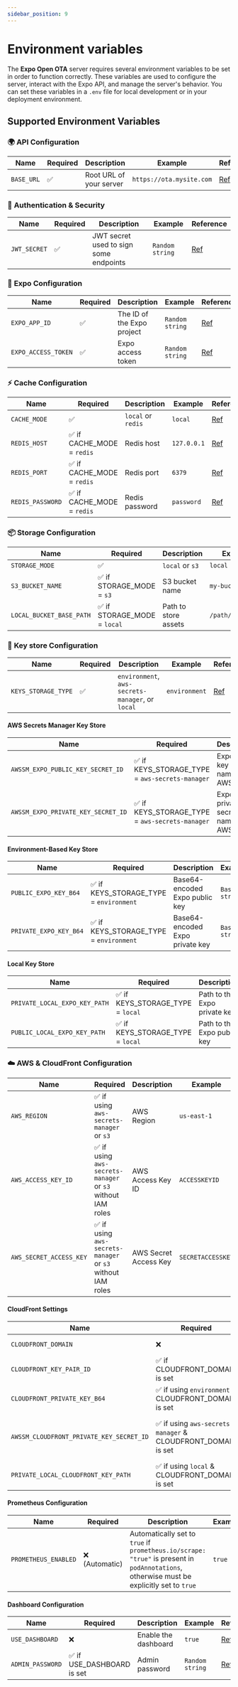```yaml
---
sidebar_position: 9
---
```


# Environment variables

The **Expo Open OTA** server requires several environment variables to be set in order to function correctly. These variables are used to configure the server, interact with the Expo API, and manage the server's behavior.
You can set these variables in a `.env` file for local development or in your deployment environment.

## Supported Environment Variables


### 🌍 **API Configuration**
| Name | Required | Description | Example | Reference |
| --- | --- | --- | --- | --- |
| `BASE_URL` | ✅ | Root URL of your server | `https://ota.mysite.com` | [Ref](/docs/prerequisites#base-url) |

### 🔑 **Authentication & Security**
| Name | Required | Description | Example | Reference |
| --- | --- | --- | --- | --- |
| `JWT_SECRET` | ✅ | JWT secret used to sign some endpoints | `Random string` | [Ref](/docs/prerequisites#jwt-secret) |

### 📱 **Expo Configuration**
| Name | Required | Description | Example | Reference |
| --- | --- | --- | --- | --- |
| `EXPO_APP_ID` | ✅ | The ID of the Expo project | `Random string` | [Ref](/docs/prerequisites#how-to-get-your-project-id) |
| `EXPO_ACCESS_TOKEN` | ✅ | Expo access token | `Random string` | [Ref](/docs/prerequisites#how-to-get-your-expo-token) |

### ⚡ **Cache Configuration**
| Name | Required | Description | Example | Reference |
| --- | --- | --- | --- | --- |
| `CACHE_MODE` | ✅ | `local` or `redis` | `local` | [Ref](/docs/cache) |
| `REDIS_HOST` | ✅ if CACHE_MODE = `redis` | Redis host | `127.0.0.1` | [Ref](/docs/cache?cache=redis) |
| `REDIS_PORT` | ✅ if CACHE_MODE = `redis` | Redis port | `6379` | [Ref](/docs/cache?cache=redis) |
| `REDIS_PASSWORD` | ✅ if CACHE_MODE = `redis` | Redis password | `password` | [Ref](/docs/cache?cache=redis) |


### 📦 **Storage Configuration**
| Name | Required | Description | Example | Reference |
| --- | --- | --- | --- | --- |
| `STORAGE_MODE` | ✅ | `local` or `s3` | `local` | [Ref](/docs/storage) |
| `S3_BUCKET_NAME` | ✅ if STORAGE_MODE = `s3` | S3 bucket name | `my-bucket` | [Ref](/docs/storage?storage=s3) |
| `LOCAL_BUCKET_BASE_PATH` | ✅ if STORAGE_MODE = `local` | Path to store assets | `/path/to/assets` | [Ref](/docs/storage?storage=local) |

### 🔐 **Key store Configuration**
| Name | Required | Description | Example | Reference |
| --- | --- | --- | --- | --- |
| `KEYS_STORAGE_TYPE` | ✅ | `environment`, `aws-secrets-manager`, or `local` | `environment` | [Ref](/docs/key-store) |

#### **AWS Secrets Manager Key Store**
| Name | Required | Description | Example | Reference |
| --- | --- | --- | --- | --- |
| `AWSSM_EXPO_PUBLIC_KEY_SECRET_ID` | ✅ if KEYS_STORAGE_TYPE = `aws-secrets-manager` | Expo public key secret name in AWS | `my-expo-public-key` | [Ref](/docs/key-store#expo-signing-certificate) |
| `AWSSM_EXPO_PRIVATE_KEY_SECRET_ID` | ✅ if KEYS_STORAGE_TYPE = `aws-secrets-manager` | Expo private key secret name in AWS | `my-expo-private-key` | [Ref](/docs/key-store#expo-signing-certificate) |

#### **Environment-Based Key Store**
| Name | Required | Description | Example | Reference |
| --- | --- | --- | --- | --- |
| `PUBLIC_EXPO_KEY_B64` | ✅ if KEYS_STORAGE_TYPE = `environment` | Base64-encoded Expo public key | `Base64 string` | [Ref](/docs/key-store#expo-signing-certificate) |
| `PRIVATE_EXPO_KEY_B64` | ✅ if KEYS_STORAGE_TYPE = `environment` | Base64-encoded Expo private key | `Base64 string` | [Ref](/docs/key-store#expo-signing-certificate) |

#### **Local Key Store**
| Name | Required | Description | Example | Reference |
| --- | --- | --- | --- | --- |
| `PRIVATE_LOCAL_EXPO_KEY_PATH` | ✅ if KEYS_STORAGE_TYPE = `local` | Path to the Expo private key | `/path/to/private-key.pem` | [Ref](/docs/key-store#expo-signing-certificate) |
| `PUBLIC_LOCAL_EXPO_KEY_PATH` | ✅ if KEYS_STORAGE_TYPE = `local` | Path to the Expo public key | `/path/to/public-key.pem` | [Ref](/docs/key-store#expo-signing-certificate) |

### ☁️ **AWS & CloudFront Configuration**
| Name | Required | Description | Example | Reference |
| --- | --- | --- | --- | --- |
| `AWS_REGION` | ✅ if using `aws-secrets-manager` or `s3` | AWS Region | `us-east-1` | [Ref](/docs/key-store?keyStore=aws-secrets-manager#key-store-configuration), [Storage](/docs/storage?storage=s3) |
| `AWS_ACCESS_KEY_ID` | ✅ if using `aws-secrets-manager` or `s3` without IAM roles | AWS Access Key ID | `ACCESSKEYID` | [Ref](/docs/key-store?keyStore=aws-secrets-manager#key-store-configuration), [Storage](/docs/storage?storage=s3) |
| `AWS_SECRET_ACCESS_KEY` | ✅ if using `aws-secrets-manager` or `s3` without IAM roles | AWS Secret Access Key | `SECRETACCESSKEY` | [Ref](/docs/key-store?keyStore=aws-secrets-manager#key-store-configuration), [Storage](/docs/storage?storage=s3) |

#### **CloudFront Settings**
| Name | Required | Description | Example | Reference |
| --- | --- | --- | --- | --- |
| `CLOUDFRONT_DOMAIN` | ❌ | CloudFront domain | `https://XXX.cloudfront.net` | [Ref](/docs/cdn/cloudfront) |
| `CLOUDFRONT_KEY_PAIR_ID` | ✅ if CLOUDFRONT_DOMAIN is set | CloudFront key pair ID | `Random string` | [Ref](/docs/cdn/cloudfront) |
| `CLOUDFRONT_PRIVATE_KEY_B64` | ✅ if using `environment` & CLOUDFRONT_DOMAIN is set | Base64 CloudFront private key | `Base64 string` | [Ref](/docs/cdn/cloudfront) |
| `AWSSM_CLOUDFRONT_PRIVATE_KEY_SECRET_ID` | ✅ if using `aws-secrets-manager` & CLOUDFRONT_DOMAIN is set | CloudFront private key in AWS Secrets Manager | `my-cloudfront-private-key` | [Ref](/docs/cdn/cloudfront) |
| `PRIVATE_LOCAL_CLOUDFRONT_KEY_PATH` | ✅ if using `local` & CLOUDFRONT_DOMAIN is set | Path to CloudFront private key | `/path/to/cloudfront-private-key.pem` | [Ref](/docs/cdn/cloudfront) |

#### **Prometheus Configuration**
| Name | Required | Description | Example | Reference |
| --- | --- | --- | --- | --- |
| `PROMETHEUS_ENABLED` | ❌ (Automatic) | Automatically set to `true` if `prometheus.io/scrape: "true"` is present in `podAnnotations`, otherwise must be explicitly set to `true` | `true` | |

#### **Dashboard Configuration**
| Name | Required | Description | Example | Reference |
| --- | --- | --- | --- | --- |
| `USE_DASHBOARD` | ❌ | Enable the dashboard | `true` | [Ref](/docs/dashboard) |
| `ADMIN_PASSWORD` | ✅ if USE_DASHBOARD is set | Admin password | `Random string` | [Ref](/docs/dashboard) |
